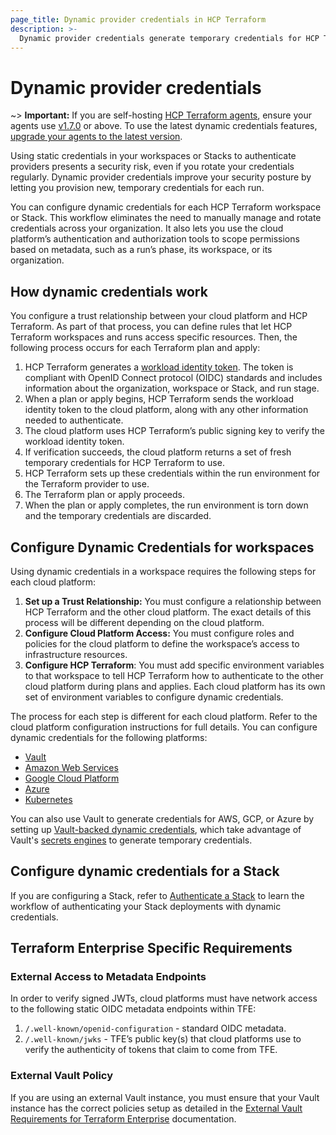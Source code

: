 ```yaml
---
page_title: Dynamic provider credentials in HCP Terraform
description: >-
  Dynamic provider credentials generate temporary credentials for HCP Terraform runs. Learn how dynamic credentials for Vault, AWS, Azure, Kubernetes, and GCP can improve your security.
---
```


# Dynamic provider credentials

~> **Important:** If you are self-hosting [HCP Terraform agents](/terraform/cloud-docs/agents), ensure your agents use [v1.7.0](/terraform/cloud-docs/agents/changelog#1-7-0-03-02-2023) or above. To use the latest dynamic credentials features, [upgrade your agents to the latest version](/terraform/cloud-docs/agents/changelog).

Using static credentials in your workspaces<!-- BEGIN: TFC:only name:stacks-tfe --> or Stacks<!-- END: TFC:only name:stacks-tfe --> to authenticate providers presents a security risk, even if you rotate your credentials regularly. Dynamic provider credentials improve your security posture by letting you provision new, temporary credentials for each run.

You can configure dynamic credentials for each HCP Terraform workspace<!-- BEGIN: TFC:only name:stacks-tfe --> or Stack<!-- END: TFC:only name:stacks-tfe -->. This workflow eliminates the need to manually manage and rotate credentials across your organization. It also lets you use the cloud platform’s authentication and authorization tools to scope permissions based on metadata, such as a run’s phase, its workspace, or its organization.

## How dynamic credentials work

You configure a trust relationship between your cloud platform and HCP Terraform. As part of that process, you can define rules that let HCP Terraform workspaces and runs access specific resources. Then, the following process occurs for each Terraform plan and apply:
1. HCP Terraform generates a [workload identity token](/terraform/cloud-docs/dynamic-provider-credentials/workload-identity-tokens). The token is compliant with OpenID Connect protocol (OIDC) standards and includes information about the organization, workspace<!-- BEGIN: TFC:only name:stacks-tfe --> or Stack<!-- END: TFC:only name:stacks-tfe -->, and run stage.
2. When a plan or apply begins, HCP Terraform sends the workload identity token to the cloud platform, along with any other information needed to authenticate.
3. The cloud platform uses HCP Terraform’s public signing key to verify the workload identity token.
4. If verification succeeds, the cloud platform returns a set of fresh temporary credentials for HCP Terraform to use.
5. HCP Terraform sets up these credentials within the run environment for the Terraform provider to use.
6. The Terraform plan or apply proceeds.
7. When the plan or apply completes, the run environment is torn down and the temporary credentials are discarded.

## Configure Dynamic Credentials for workspaces

Using dynamic credentials in a workspace requires the following steps for each cloud platform:

1. **Set up a Trust Relationship:** You must configure a relationship between HCP Terraform and the other cloud platform. The exact details of this process will be different depending on the cloud platform.
2. **Configure Cloud Platform Access:** You must configure roles and policies for the cloud platform to define the workspace’s access to infrastructure resources.
3. **Configure HCP Terraform**: You must add specific environment variables to that workspace to tell HCP Terraform how to authenticate to the other cloud platform during plans and applies. Each cloud platform has its own set of environment variables to configure dynamic credentials.

The process for each step is different for each cloud platform. Refer to the cloud platform configuration instructions for full details. You can configure dynamic credentials for the following platforms:
- [Vault](/terraform/cloud-docs/dynamic-provider-credentials/vault-configuration)
- [Amazon Web Services](/terraform/cloud-docs/dynamic-provider-credentials/aws-configuration)
- [Google Cloud Platform](/terraform/cloud-docs/dynamic-provider-credentials/gcp-configuration)
- [Azure](/terraform/cloud-docs/dynamic-provider-credentials/azure-configuration)
- [Kubernetes](/terraform/cloud-docs/dynamic-provider-credentials/kubernetes-configuration)

You can also use Vault to generate credentials for AWS, GCP, or Azure by setting up [Vault-backed dynamic credentials](/terraform/cloud-docs/dynamic-provider-credentials/vault-backed), which take advantage of Vault's [secrets engines](/vault/docs/secrets) to generate temporary credentials.

<!-- BEGIN: TFC:only name:stacks-tfe -->

## Configure dynamic credentials for a Stack

If you are configuring a Stack, refer to [Authenticate a Stack](/terraform/language/stacks/deploy/authenticate) to learn the workflow of authenticating your Stack deployments with dynamic credentials.

<!-- END: TFC:only name:stacks-tfe -->

## Terraform Enterprise Specific Requirements

### External Access to Metadata Endpoints

In order to verify signed JWTs, cloud platforms must have network access to the following static OIDC metadata endpoints within TFE:

1. `/.well-known/openid-configuration` - standard OIDC metadata.
2. `/.well-known/jwks` - TFE’s public key(s) that cloud platforms use to verify the authenticity of tokens that claim to come from TFE.

### External Vault Policy

If you are using an external Vault instance, you must ensure that your Vault instance has the correct policies setup as detailed in the [External Vault Requirements for Terraform Enterprise](/terraform/enterprise/requirements/data-storage/vault) documentation.
